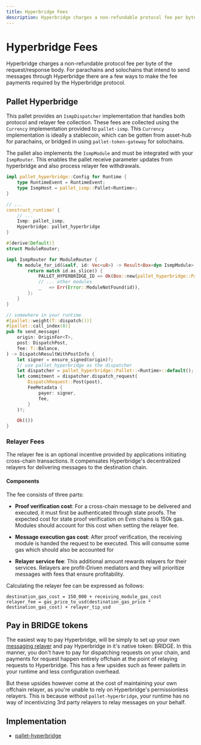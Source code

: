 ```yaml
---
title: Hyperbridge Fees
description: Hyperbridge charges a non-refundable protocol fee per byte of the request/response body. For parachains and solochains that intend to send messages through Hyperbridge there are a few ways to make the fee payments required by the Hyperbridge protocol.
---
```

# Hyperbridge Fees

Hyperbridge charges a non-refundable protocol fee per byte of the request/response body. For parachains and solochains that intend to send messages through Hyperbridge there are a few ways to make the fee payments required by the Hyperbridge protocol.

## Pallet Hyperbridge

This pallet provides an `IsmpDispatcher` implementation that handles both protocol and relayer fee collection. These fees are collected using the `Currency` implementation provided to `pallet-ismp`. This `Currency` implementation is ideally a stablecoin, which can be gotten from asset-hub for parachains, or bridged in using `pallet-token-gateway` for solochains.

The pallet also implements the `IsmpModule` and must be integrated with your `IsmpRouter`. This enables the pallet receive parameter updates from hyperbridge and also process relayer fee withdrawals.

```rust showLineNumbers
impl pallet_hyperbridge::Config for Runtime {
    type RuntimeEvent = RuntimeEvent;
    type IsmpHost = pallet_ismp::Pallet<Runtime>;
}

// ...
construct_runtime! {
    // ...
    Ismp: pallet_ismp,
    Hyperbridge: pallet_hyperbridge
}

#[derive(Default)]
struct ModuleRouter;

impl IsmpRouter for ModuleRouter {
    fn module_for_id(&self, id: Vec<u8>) -> Result<Box<dyn IsmpModule>, Error> {
        return match id.as_slice() {
            PALLET_HYPERBRIDGE_ID => Ok(Box::new(pallet_hyperbridge::Pallet::<Runtime>::default())),
            // ... other modules
            _   => Err(Error::ModuleNotFound(id)),
        };
    }
}

// somewhere in your runtime
#[pallet::weight(T::dispatch())]
#[pallet::call_index(0)]
pub fn send_message(
    origin: OriginFor<T>,
    post: DispatchPost,
    fee: T::Balance,
) -> DispatchResultWithPostInfo {
    let signer = ensure_signed(origin)?;
    // use pallet_hyperbridge as the dispatcher
    let dispatcher = pallet_hyperbridge::Pallet::<Runtime>::default();
    let commitment = dispatcher.dispatch_request(
        DispatchRequest::Post(post),
        FeeMetadata {
            payer: signer,
            fee,
        }
    )?;

    Ok(())
}
```

### Relayer Fees

The relayer fee is an optional incentive provided by applications initiating cross-chain transactions. It compensates Hyperbridge's decentralized relayers for delivering messages to the destination chain.

#### Components

The fee consists of three parts:

 - **Proof verification cost**: For a cross-chain message to be delivered and executed, it must first be authenticated through state proofs. The expected cost for state proof verification on Evm chains is 150k gas. Modules should account for this cost when setting the relayer fee.

 - **Message execution gas cost**:
    After proof verification, the receiving module is handed the request to be executed. This will consume some gas which should also be accounted for

 - **Relayer service fee**:
    This additional amount rewards relayers for their services. Relayers are profit-Driven mediators and they will prioritize messages with fees that ensure profitability.

Calculating the relayer fee can be expressed as follows:

```
destination_gas_cost = 150_000 + receiving_module_gas_cost
relayer_fee = gas_price_to_usd(destination_gas_price * destination_gas_cost) + relayer_tip_usd
```


## Pay in BRIDGE tokens 

The easiest way to pay Hyperbridge, will be simply to set up your own [messaging relayer](/developers/network/relayer/messaging/relayer) and pay Hyperbridge in it's native token: BRIDGE. In this manner, you don't have to pay for dispatching requests on your chain, and payments for request happen entirely offchain at the point of relaying requests to Hyperbridge. This has a few upsides such as fewer pallets in your runtime and less configuration overhead.

But these upsides however come at the cost of maintaining your own offchain relayer, as you're unable to rely on Hyperbridge's permissionless relayers. This is because without `pallet-hyperbridge`, your runtime has no way of incentivizing 3rd party relayers to relay messages on your behalf.


## Implementation

 - [pallet-hyperbridge](https://github.com/polytope-labs/hyperbridge/blob/main/modules/pallets/hyperbridge/src/lib.rs)
